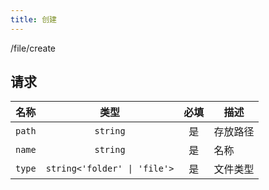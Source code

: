 ```yaml
---
title: 创建
---
```


<POST>/file/create</POST>

## 请求

<APITable>

| 名称 | 类型 | 必填 | 描述 |
| :-: | :-: | :-: | --- |
| `path` | `string` | 是 | 存放路径 |
| `name` | `string` | 是 | 名称 |
| `type` | `string<'folder' \| 'file'>` | 是 | 文件类型  |

</APITable>
